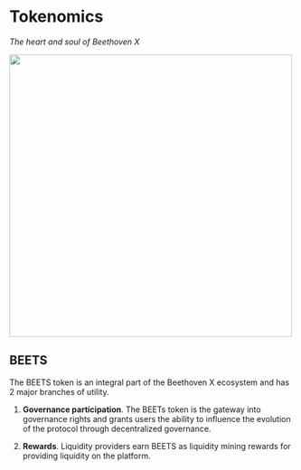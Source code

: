 # Tokenomics
_The heart and soul of Beethoven X_

<img src="https://user-images.githubusercontent.com/109503546/208057065-b9150092-184f-4a8e-be15-5e907e7a934c.svg" width="500" />


## BEETS
The BEETS token is an integral part of the Beethoven X ecosystem and has 2 major branches of utility.

1. **Governance participation**. The BEETs token is the gateway into governance rights and grants users the ability to influence the evolution of the protocol through decentralized governance.
 
2. **Rewards**. Liquidity providers earn BEETS as liquidity mining rewards for providing liquidity on the platform. 
